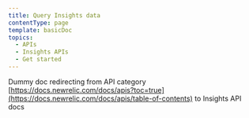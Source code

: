 ```yaml
---
title: Query Insights data
contentType: page
template: basicDoc
topics:
  - APIs
  - Insights APIs
  - Get started
---
```


Dummy doc redirecting from API category [https://docs.newrelic.com/docs/apis?toc=true](https://docs.newrelic.com/docs/apis/table-of-contents) to Insights API docs
